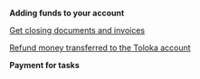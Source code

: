 
**Adding funds to your account**

<FaqHowLongPayingInvoiceTake/>

<FaqCurrencyExchangeRate/>

<FaqAddMoney/>

<FaqDownloadPdf/>

[Get closing documents and invoices](../troubleshooting/support)

[Refund money transferred to the Toloka account](../troubleshooting/support)

**Payment for tasks**

<FaqSetTaskPrice/>

<FaqSetUpBudget/>

<FaqPayMoreOptionalFields/>

<FaqAwardsStatistics/>

<FaqTasksWithDifferentPrices/>